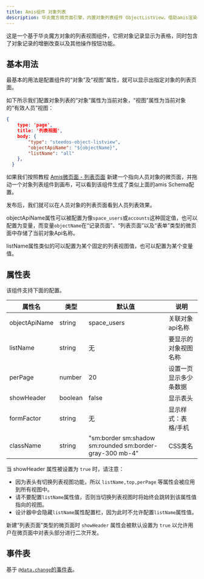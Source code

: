 ```yaml
---
title: Amis组件 对象列表
description: 华炎魔方微页面引擎，内置对象列表组件 ObjectListView，借助amis渲染器，可以帮助开发人员快速生成一个功能完善的列表视图组件。
---
```


这是一个基于华炎魔方对象的列表视图组件，它把对象记录显示为表格，同时包含了对象记录的增删改查以及其他操作按钮功能。

## 基本用法

最基本的用法是配置组件的“对象”及“视图”属性，就可以显示出指定对象的列表页面。

如下所示我们配置对象列表的“对象”属性为当前对象，“视图”属性为当前对象的“有效人员”视图：

```json
{
    type: 'page',
    title: '列表视图',
    body: {
        "type": "steedos-object-listview",
        "objectApiName": "${objectName}",
        "listName": "all"
    },
  }
```
如果我们按照教程 [Amis微页面 - 列表页面](/docs/amis/page-type#列表页面) 新建一个指向人员对象的微页面，并拖动一个对象列表组件到画布，可以看到该组件生成了类似上面的amis Schema配置。

发布后，我们就可以在人员对象的列表页面看到人员列表效果。

objectApiName属性可以被配置为像`space_users`或`accounts`这种固定值，也可以配置为变量，而变量`objectName`在“记录页面”、“列表页面”以及“表单”类型的微页面中存储了当前对象Api名称。

listName属性类似的可以配置为某个固定的列表视图值，也可以配置为某个变量值。

## 属性表

该组件支持下面的配置。

| 属性名 | 类型 | 默认值 | 说明 |
|----|----|----|----|
| objectApiName | string | space_users | 关联对象api名称 |
| listName | string | 无 | 要显示的对象视图名称 |
| perPage | number | 20 | 设置一页显示多少条数据 |
| showHeader | boolean | false | 显示表头 |
| formFactor | string | 无 | 显示样式：表格/手机 |
| className | string | "sm:border sm:shadow sm:rounded sm:border-gray-300 mb-4" | CSS类名 |

<!--
| enableInlineEdit | boolean | 无 | 启用内联编辑 |
| enableActions | boolean | 无 | 启用操作栏 |
-->

当 showHeader 属性被设置为 `true` 时，请注意：

- 因为表头有切换列表视图功能，所以 `listName,top,perPage` 等属性会被应用到所有视图中。
- 请不要配置`listName`属性值，否则当切换列表视图时将始终会跳转到该属性值指向的视图。
- 设计器中会隐藏`listName`属性配置栏，因为此时不允许配置`listName`属性值。

新建“列表页面”类型的微页面时 `showHeader` 属性会被默认设置为 `true` 以允许用户在微页面中对表头部分进行二次开发。

## 事件表

基于 [`@data.change`的事件表](/docs/amis/component#对象列表组件)。 